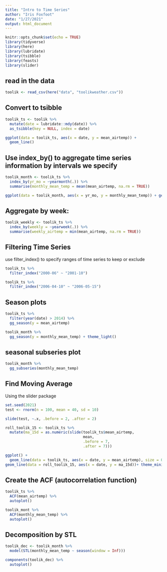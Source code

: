 ```yaml
---
title: "Intro to Time Series"
author: "Iris Foxfoot"
date: "1/27/2021"
output: html_document
---
```


```r
knitr::opts_chunk$set(echo = TRUE)
library(tidyverse)
library(here)
library(lubridate)
library(tsibble)
library(feasts)
library(slider)
```

## read in the data

```r
toolik <- read_csv(here("data", "toolikweather.csv"))

```

## Convert to tsibble

```r
toolik_ts <- toolik %>% 
  mutate(date = lubridate::mdy(date)) %>% 
  as_tsibble(key = NULL, index = date)
```

```r
ggplot(data = toolik_ts, aes(x = date, y = mean_airtemp)) +
  geom_line()
```

## Use index_by() to aggregate time series information by intervals we specify

```r
toolik_month <- toolik_ts %>% 
  index_by(yr_mo = ~yearmonth(.)) %>% 
  summarise(monthly_mean_temp = mean(mean_airtemp, na.rm = TRUE))

ggplot(data = toolik_month, aes(x = yr_mo, y = monthly_mean_temp)) + geom_line() + facet_wrap(~month(yr_mo, label = TRUE))
```

## Aggregate by week:

```r
toolik_weekly <- toolik_ts %>% 
  index_by(weekly = ~yearweek(.)) %>% 
  summarise(weekly_airtemp = min(mean_airtemp, na.rm = TRUE))
```

## Filtering Time Series
use filter_index() to specify ranges of time series to keep or exclude

```r
toolik_ts %>% 
  filter_index("2000-06" ~ "2001-10")
```

```r
toolik_ts %>% 
  filter_index("2006-04-10" ~ "2006-05-15")
```

## Season plots

```r
toolik_ts %>% 
  filter(year(date) > 2014) %>% 
  gg_season(y = mean_airtemp)

toolik_month %>% 
  gg_season(y = monthly_mean_temp) + theme_light()

```

## seasonal subseries plot
```r
toolik_month %>% 
  gg_subseries(monthly_mean_temp)
```

## Find Moving Average

Using the slider package

```r
set.seed(2021)
test <- rnorm(n = 100, mean = 40, sd = 10)

slide(test, ~.x, .before = 2, .after = 2)
```

```r
roll_toolik_15 <- toolik_ts %>% 
  mutate(ma_15d = as.numeric(slide(toolik_ts$mean_airtemp, 
                                   mean,
                                   .before = 7,
                                   .after = 7)))

ggplot() +
  geom_line(data = toolik_ts, aes(x = date, y = mean_airtemp), size = 0.2, color = "grey") +
geom_line(data = roll_toolik_15, aes(x = date, y = ma_15d))+ theme_minimal()
```

## Create the ACF (autocorrelation function)

```r
toolik_ts %>% 
  ACF(mean_airtemp) %>% 
  autoplot()

toolik_mont %>% 
  ACF(monthly_mean_temp) %>% 
  autoplot()
```

## Decomposition by STL

```r
toolik_dec <- toolik_month %>% 
  model(STL(monthly_mean_temp ~ season(window = Inf)))

components(toolik_dec) %>% 
  autoplot()
```

